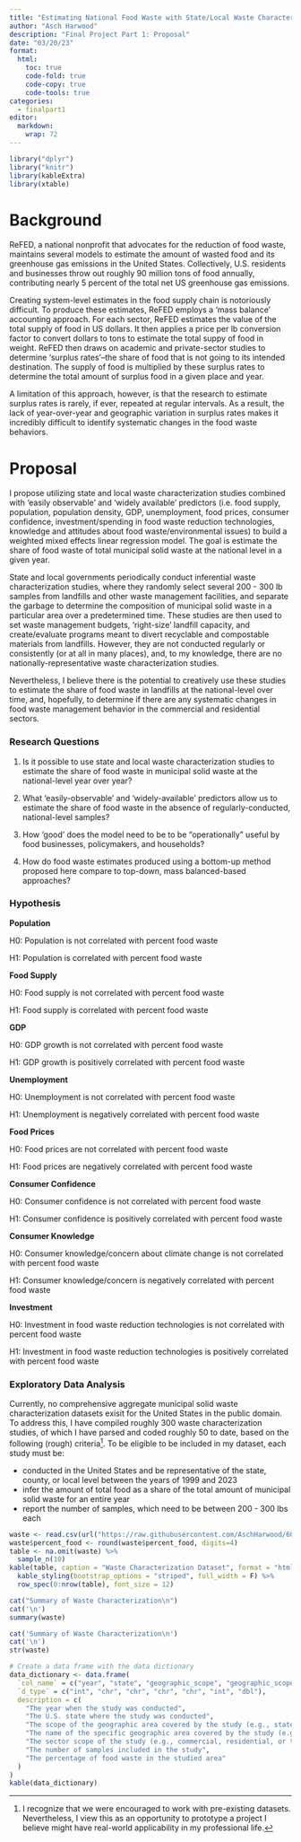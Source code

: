 ```yaml
---
title: "Estimating National Food Waste with State/Local Waste Characterization Studies in the United States"
author: "Asch Harwood"
description: "Final Project Part 1: Proposal"
date: "03/20/23"
format:
  html:
    toc: true
    code-fold: true
    code-copy: true
    code-tools: true
categories:
  - finalpart1
editor: 
  markdown: 
    wrap: 72
---
```


```r
library("dplyr")
library("knitr")
library(kableExtra)
library(xtable)
```

# Background

ReFED, a national nonprofit that advocates for the reduction of food
waste, maintains several models to estimate the amount of wasted food
and its greenhouse gas emissions in the United States. Collectively,
U.S. residents and businesses throw out roughly 90 million tons of food
annually, contributing nearly 5 percent of the total net US greenhouse
gas emissions.

Creating system-level estimates in the food supply chain is notoriously
difficult. To produce these estimates, ReFED employs a 'mass balance'
accounting approach. For each sector, ReFED estimates the value of the
total supply of food in US dollars. It then applies a price per lb
conversion factor to convert dollars to tons to estimate the total suppy
of food in weight. ReFED then draws on academic and private-sector
studies to determine 'surplus rates'--the share of food that is not
going to its intended destination. The supply of food is multiplied by
these surplus rates to determine the total amount of surplus food in a
given place and year.

A limitation of this approach, however, is that the research to estimate
surplus rates is rarely, if ever, repeated at regular intervals. As a
result, the lack of year-over-year and geographic variation in surplus
rates makes it incredibly difficult to identify systematic changes in
the food waste behaviors.

# Proposal

I propose utilizing state and local waste characterization studies
combined with 'easily observable' and 'widely available' predictors
(i.e. food supply, population, population density, GDP, unemployment,
food prices, consumer confidence, investment/spending in food waste
reduction technologies, knowledge and attitudes about food
waste/environmental issues) to build a weighted mixed effects linear
regression model. The goal is estimate the share of food waste of total
municipal solid waste at the national level in a given year.

State and local governments periodically conduct inferential waste
characterization studies, where they randomly select several 200 - 300
lb samples from landfills and other waste management facilities, and
separate the garbage to determine the composition of municipal solid
waste in a particular area over a predetermined time. These studies are
then used to set waste management budgets, 'right-size' landfill
capacity, and create/evaluate programs meant to divert recyclable and
compostable materials from landfills. However, they are not conducted
regularly or consistently (or at all in many places), and, to my
knowledge, there are no nationally-representative waste characterization
studies.

Nevertheless, I believe there is the potential to creatively use these
studies to estimate the share of food waste in landfills at the
national-level over time, and, hopefully, to determine if there are any
systematic changes in food waste management behavior in the commercial
and residential sectors.

### Research Questions

1.  Is it possible to use state and local waste characterization studies
    to estimate the share of food waste in municipal solid waste at the
    national-level year over year?

2.  What 'easily-observable' and 'widely-available' predictors allow us
    to estimate the share of food waste in the absence of
    regularly-conducted, national-level samples?

3.  How 'good' does the model need to be to be "operationally" useful by
    food businesses, policymakers, and households?

4.  How do food waste estimates produced using a bottom-up method
    proposed here compare to top-down, mass balanced-based approaches?

### Hypothesis

**Population**

H0: Population is not correlated with percent food waste

H1: Population is correlated with percent food waste

**Food Supply**

H0: Food supply is not correlated with percent food waste

H1: Food supply is correlated with percent food waste

**GDP**

H0: GDP growth is not correlated with percent food waste

H1: GDP growth is positively correlated with percent food waste

**Unemployment**

H0: Unemployment is not correlated with percent food waste

H1: Unemployment is negatively correlated with percent food waste

**Food Prices**

H0: Food prices are not correlated with percent food waste

H1: Food prices are negatively correlated with percent food waste

**Consumer Confidence**

H0: Consumer confidence is not correlated with percent food waste

H1: Consumer confidence is positively correlated with percent food waste

**Consumer Knowledge**

H0: Consumer knowledge/concern about climate change is not correlated
with percent food waste

H1: Consumer knowledge/concern is negatively correlated with percent
food waste

**Investment**

H0: Investment in food waste reduction technologies is not correlated
with percent food waste

H1: Investment in food waste reduction technologies is positively
correlated with percent food waste

### Exploratory Data Analysis

Currently, no comprehensive aggregate municipal solid waste
characterization datasets exisit for the United States in the public
domain. To address this, I have compiled roughly 300 waste
characterization studies, of which I have parsed and coded roughly 50 to
date, based on the following (rough) criteria[^1]. To be eligible to be
included in my dataset, each study must be:

[^1]: I recognize that we were encouraged to work with pre-existing
    datasets. Nevertheless, I view this as an opportunity to prototype a
    project I believe might have real-world applicability in my
    professional life.

-   conducted in the United States and be representative of the state,
    county, or local level between the years of 1999 and 2023
-   infer the amount of total food as a share of the total amount of
    municipal solid waste for an entire year
-   report the number of samples, which need to be between 200 - 300 lbs
    each

```r
waste <- read.csv(url("https://raw.githubusercontent.com/AschHarwood/603_Spring_2023/asch_603_spring_2023/posts/_data/wasteCharacterizationStudies_v1.csv"))
waste$percent_food <- round(waste$percent_food, digits=4)
table <- na.omit(waste) %>%
  sample_n(10)
kable(table, caption = "Waste Characterization Dataset", format = "html") %>%
  kable_styling(bootstrap_options = "striped", full_width = F) %>%
  row_spec(0:nrow(table), font_size = 12)


```

```r
cat("Summary of Waste Characterization\n")
cat('\n')
summary(waste)


```

```r
cat('Summary of Waste Characterization\n')
cat('\n')
str(waste)
```

```r
# Create a data frame with the data dictionary
data_dictionary <- data.frame(
  `col_name` = c("year", "state", "geographic_scope", "geographic_scope_name", "sector_scope", "sample_size", "percent_food"),
  `d_type` = c("int", "chr", "chr", "chr", "chr", "int", "dbl"),
  description = c(
    "The year when the study was conducted",
    "The U.S. state where the study was conducted",
    "The scope of the geographic area covered by the study (e.g., state, county, or city)",
    "The name of the specific geographic area covered by the study (e.g., state name or city name)",
    "The sector scope of the study (e.g., commercial, residential, or transfer-truck)",
    "The number of samples included in the study",
    "The percentage of food waste in the studied area"
  )
)
kable(data_dictionary)
```
